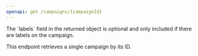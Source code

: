 ```yaml
---
openapi: get /campaigns/{campaignId}
---
```


<SnippetObjectReference objectName="Campaign" objectPath="campaign" />

<Note>
The `labels` field in the returned object is optional and only included if there are labels on the campaign.
</Note>

This endpoint retrieves a single campaign by its ID.